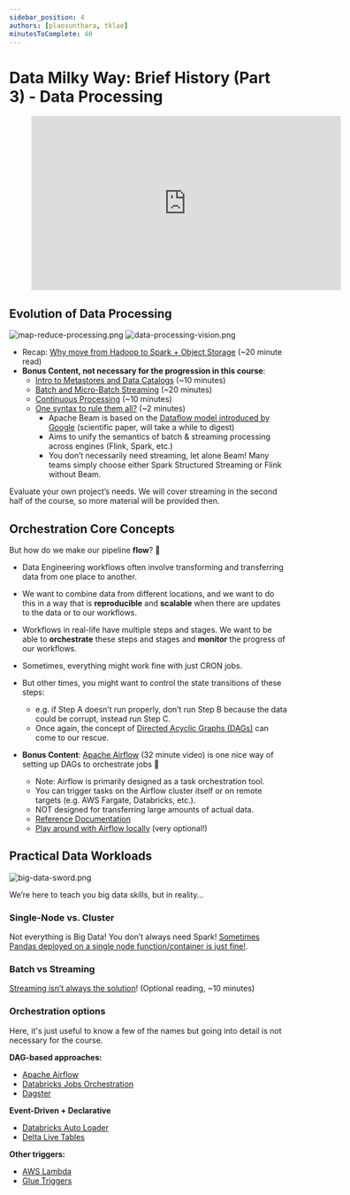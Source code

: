 ```yaml
---
sidebar_position: 4
authors: [plaosunthara, tklae]
minutesToComplete: 40
---
```


# Data Milky Way: Brief History (Part 3) - Data Processing

<div style={{textAlign: 'center'}}>

<figure class="video-container">
    <iframe width="560" height="315" src="https://www.youtube.com/embed/Uc-Wtem-lyw" title="YouTube video player" frameborder="0" allow="accelerometer; autoplay; clipboard-write; encrypted-media; gyroscope; picture-in-picture" allowfullscreen="allowfullscreen"></iframe>
</figure>

</div>


## Evolution of Data Processing
<div style={{textAlign: 'center'}}>

![map-reduce-processing.png](./assets/map-reduce-processing.png)
![data-processing-vision.png](./assets/data-processing-vision.png)

</div>

* Recap: [Why move from Hadoop to Spark + Object Storage](https://www.xplenty.com/blog/apache-spark-vs-hadoop-mapreduce/) (~20 minute read)
* **Bonus Content, not necessary for the progression in this course**:
    * [Intro to Metastores and Data Catalogs](https://lakefs.io/metadata-management-hive-metastore-vs-aws-glue/) (~10 minutes)
    * [Batch and Micro-Batch Streaming](https://www.upsolver.com/blog/batch-stream-a-cheat-sheet) (~20 minutes)
    * [Continuous Processing](https://hazelcast.com/glossary/stream-processing/) (~10 minutes)
    * [One syntax to rule them all?](https://beam.apache.org/) (~2 minutes)
        * Apache Beam is based on the [Dataflow model introduced by Google](https://storage.googleapis.com/pub-tools-public-publication-data/pdf/43864.pdf) (scientific paper, will take a while to digest)
        * Aims to unify the semantics of batch & streaming processing across engines (Flink, Spark, etc.)
        * You don’t necessarily need streaming, let alone Beam! Many teams simply choose either Spark Structured Streaming or Flink without Beam.

Evaluate your own project’s needs.
We will cover streaming in the second half of the course, so more material will be provided then.



## Orchestration Core Concepts
But how do we make our pipeline **flow**? 🌊

* Data Engineering workflows often involve transforming and transferring data from one place to another.
* We want to combine data from different locations, and we want to do this in a way that is **reproducible** and **scalable** when
  there are updates to the data or to our workflows.
* Workflows in real-life have multiple steps and stages. We want to be able to **orchestrate** these steps and stages and
  **monitor** the progress of our workflows.
* Sometimes, everything might work fine with just CRON jobs.
* But other times, you might want to control the state transitions of these steps:
  * e.g. if Step A doesn’t run properly, don’t run Step B because the data could be corrupt, instead run Step C.
  * Once again, the concept of [Directed Acyclic Graphs (DAGs)](https://en.wikipedia.org/wiki/Directed_acyclic_graph) can come to our rescue.


* **Bonus Content**: [Apache Airflow](https://www.youtube.com/watch?v=XD7euLOzKbs&ab_channel=SFPython) (32 minute video) is one nice way of setting up DAGs to orchestrate jobs 🌈
  * Note: Airflow is primarily designed as a task orchestration tool.
  * You can trigger tasks on the Airflow cluster itself or on remote targets (e.g. AWS Fargate, Databricks, etc.).
  * NOT designed for transferring large amounts of actual data.
  * [Reference Documentation](https://airflow.apache.org/docs/apache-airflow/1.10.1/#beyond-the-horizon)
  * [Play around with Airflow locally](https://github.com/kelseymok/airflow/) (very optional!)



## Practical Data Workloads

<div style={{textAlign: 'center'}}>

![big-data-sword.png](./assets/big-data-sword.png)

We’re here to teach you big data skills, but in reality...

</div>

### Single-Node vs. Cluster
Not everything is Big Data! You don’t always need Spark!
[Sometimes Pandas deployed on a single node function/container is just fine!](https://www.indellient.com/blog/a-journey-from-pandas-to-spark-data-frames/).

### Batch vs Streaming
[Streaming isn’t always the solution](https://www.section.io/engineering-education/batch-processing-vs-stream-processing/)! (Optional reading, ~10 minutes)

### Orchestration options
Here, it's just useful to know a few of the names but going into detail is not necessary for the course.

**DAG-based approaches:**
* [Apache Airflow](https://airflow.apache.org/)
* [Databricks Jobs Orchestration](https://databricks.com/blog/2021/07/13/announcement-orchestrating-multiple-tasks-with-databricks-jobs-public-preview.html)
* [Dagster](https://dagster.io/)

**Event-Driven + Declarative**
* [Databricks Auto Loader](https://databricks.com/discover/demos/delta-lake-data-integration-demo-auto-loader-and-copy-into)
* [Delta Live Tables](https://databricks.com/discover/demos/delta-live-tables-demo)

**Other triggers:**
* [AWS Lambda](https://aws.amazon.com/lambda/)
* [Glue Triggers](https://docs.aws.amazon.com/glue/latest/dg/trigger-job.html)



